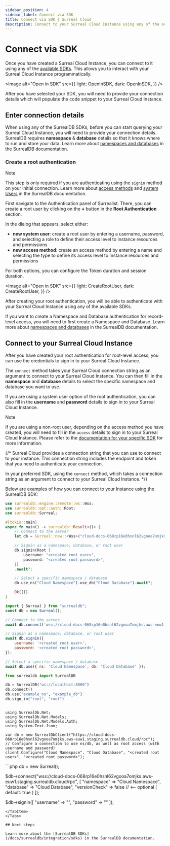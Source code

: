 ```yaml
---
sidebar_position: 4
sidebar_label: Connect via SDK
title: Connect via SDK | Surreal Cloud
description: Connect to your Surreal Cloud Instance using any of the available SDKs.
---
```






# Connect via SDK

Once you have created a Surreal Cloud Instance, you can connect to it using any of the [available SDKs](/docs/surrealdb/integration/sdks). This allows you to interact with your Surreal Cloud Instance programmatically.


<Image
alt="Open in SDK"
src={{
	light: OpenInSDK,
	dark: OpenInSDK,
	}}
/>
 
After you have selected your SDK, you will need to provide your connection details which will populate the code snippet to your Surreal Cloud Instance.


## Enter connection details

When using any of the SurrealDB SDKs, before you can start querying your Surreal Cloud Instance, you will need to provide your connection details. SurrealDB requires **namespace** & **database** details so that it knows where to run and store your data. Learn more about [namespaces and databases](/docs/surrealdb/concepts/databases) in the SurrealDB documentation.



### Create a root authentication

> [!NOTE]
> This step is only required if you are authenticating using the `signin` method on your initial connection. Learn more about [access methods](/docs/surrealql/statements/define/access) and [system Users](/docs/surrealql/statements/define/user) in the SurrealDB documentation.


First navigate to the Authentication panel of Surrealist. There, you can create a root user by clicking on the **+** button in the **Root Authentication** section. 

In the dialog that appears, select either:

- **new system user**: create a root user by entering a username, password, and selecting a role to define their access level to Instance resources and permissions
- **new access method**: create an access method by entering a name and selecting the type to define its access level to Instance resources and permissions

For both options, you can configure the Token duration and session duration.

<Image
alt="Open in SDK"
src={{
	light: CreateRootUser,
	dark: CreateRootUser,
	}}
/>

After creating your root authentication, you will be able to authenticate with your Surreal Cloud Instance using any of the available SDKs.

If you want to create a Namespace and Database authentication for record-level access, you will need to first create a Namespace and Database. Learn more about [namespaces and databases](/docs/surrealdb/concepts/databases) in the SurrealDB documentation.


## Connect to your Surreal Cloud Instance

After you have created your root authentication for root-level access, you can use the credentials to sign in to your Surreal Cloud Instance. 

The `connect` method takes your Surreal Cloud connection string as an argument to connect to your Surreal Cloud Instance. You can then fill in the **namespace** and **database** details to select the specific namespace and database you want to use. 

If you are using a system user option of the root authentication, you can also fill in the **username** and **password** details to sign in to your Surreal Cloud Instance.

> [!NOTE]
>If you are using a non-root user, depending on the access method you have created, you will need to fill in the `access` details to sign in to your Surreal Cloud Instance. Please refer to the [documentation for your specific SDK](/docs/surrealdb/integration/sdks) for more information.


{/* Surreal Cloud provides a connection string that you can use to connect to your instance. This connection string includes the endpoint and token that you need to authenticate your connection. 

In your preferred SDK, using the `connect` method, which takes a connection string as an argument to connect to your Surreal Cloud Instance.  */}



Below are examples of how you can connect to your Instance using the SurrealDB SDK:


<Tabs groupId="SDKs">
  <TabItem value="Rust" label="Rust" default>

```rust
use surrealdb::engine::remote::ws::Wss;
use surrealdb::opt::auth::Root;
use surrealdb::Surreal;

#[tokio::main]
async fn main() -> surrealdb::Result<()> {
	// Connect to the server
	let db = Surreal::new::<Wss>("cloud-docs-068rp16e0hsnl62vgooa7omjks.aws-euw1.staging.surrealdb.cloud").await?;

	// Signin as a namespace, database, or root user
	db.signin(Root {
		username: "<created root user>",
		password: "<created root password>",
	})
	.await?;

	// Select a specific namespace / database
	db.use_ns("Cloud Namespace").use_db("Cloud Database").await?;

	Ok(())
}
```
  </TabItem>
<TabItem value="JavaScript" label="JavaScript">

```js
import { Surreal } from "surrealdb";
const db = new Surreal();

// Connect to the server
await db.connect('wss://cloud-docs-068rp16e0hsnl62vgooa7omjks.aws-euw1.staging.surrealdb.cloud');

// Signin as a namespace, database, or root user
await db.signin({
	username: '<created root user>',
	password: '<created root password>',
});

// Select a specific namespace / database
await db.use({ ns: 'Cloud Namespace', db: 'Cloud Database' });
```
</TabItem>
  <TabItem value="Python" label="Python">

```py
from surrealdb import SurrealDB

db = SurrealDB("ws://localhost:8000")
db.connect()
db.use("example_ns", "example_db")
db.sign_in("root", "root")
```
</TabItem>
<TabItem value=".Net" label=".Net">

```dotnet

using SurrealDb.Net;
using SurrealDb.Net.Models;
using SurrealDb.Net.Models.Auth;
using System.Text.Json;

var db = new SurrealDbClient("https://cloud-docs-068rp16e0hsnl62vgooa7omjks.aws-euw1.staging.surrealdb.cloud/rpc");
// Configure a connection to use ns/db, as well as root access (with username and password)
client.Configure("Cloud Namespace", "Cloud Database", "<created root user>", "<created root password>");
```
</TabItem>
<TabItem value="PHP" label="PHP">
```php
db = new Surreal();

$db->connect("wss://cloud-docs-068rp16e0hsnl62vgooa7omjks.aws-euw1.staging.surrealdb.cloud/rpc", [
    "namespace" => "Cloud Namespace",
    "database" => "Cloud Database",
    "versionCheck" => false // <-- optional ( default: true )
]);

$db->signin([
   "username" => "<created root user>",
   "password" => "<created root password>"
]);
```
</TabItem>
</Tabs>

## Next steps

Learn more about the [SurrealDB SDKs](/docs/surrealdb/integration/sdks) in the SurrealDB documentation.
 
